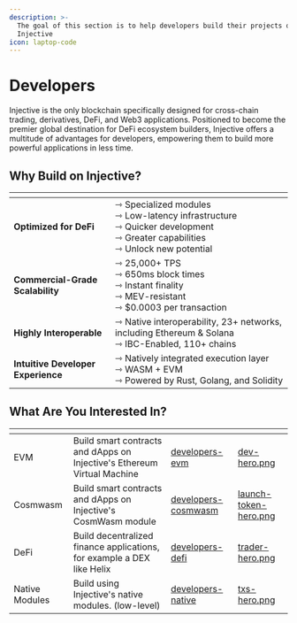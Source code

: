 ```yaml
---
description: >-
  The goal of this section is to help developers build their projects on
  Injective
icon: laptop-code
---
```


# Developers

Injective is the only blockchain specifically designed for cross-chain trading, derivatives, DeFi, and Web3 applications. Positioned to become the premier global destination for DeFi ecosystem builders, Injective offers a multitude of advantages for developers, empowering them to build more powerful applications in less time.

## Why Build on Injective?

<table data-card-size="large" data-view="cards" data-full-width="false"><thead><tr><th></th><th></th></tr></thead><tbody><tr><td><strong>Optimized for DeFi</strong></td><td>⇾ Specialized modules<br />⇾ Low-latency infrastructure<br/ >⇾ Quicker development<br />⇾ Greater capabilities<br />⇾ Unlock new potential</td></tr><tr><td><strong>Commercial-Grade Scalability</strong></td><td>⇾ 25,000+ TPS<br />⇾ 650ms block times<br />⇾ Instant finality<br />⇾ MEV-resistant<br />⇾ $0.0003 per transaction</td></tr><tr><td><strong>Highly Interoperable</strong></td><td>⇾ Native interoperability, 23+ networks, including Ethereum &#x26; Solana<br />⇾ IBC-Enabled, 110+ chains</td></tr><tr><td><strong>Intuitive Developer Experience</strong></td><td>⇾ Natively integrated execution layer<br />⇾ WASM + EVM<br />⇾ Powered by Rust, Golang, and Solidity</td></tr></tbody></table>

## What Are You Interested In?

<table data-view="cards"><thead><tr><th></th><th></th><th data-hidden data-card-target data-type="content-ref"></th><th data-hidden data-card-cover data-type="files"></th></tr></thead><tbody><tr><td>EVM</td><td>Build smart contracts and dApps on Injective's Ethereum Virtual Machine</td><td><a href="../developers-evm/">developers-evm</a></td><td><a href="../.gitbook/assets/dev-hero.png">dev-hero.png</a></td></tr><tr><td>Cosmwasm</td><td>Build smart contracts and dApps on Injective's CosmWasm module</td><td><a href="../developers-cosmwasm/">developers-cosmwasm</a></td><td><a href="../.gitbook/assets/launch-token-hero.png">launch-token-hero.png</a></td></tr><tr><td>DeFi</td><td>Build decentralized finance applications, for example a DEX like Helix</td><td><a href="../developers-defi/">developers-defi</a></td><td><a href="../.gitbook/assets/trader-hero.png">trader-hero.png</a></td></tr><tr><td>Native Modules</td><td>Build using Injective's native modules. (low-level)</td><td><a href="../developers-native/">developers-native</a></td><td><a href="../.gitbook/assets/txs-hero.png">txs-hero.png</a></td></tr></tbody></table>
